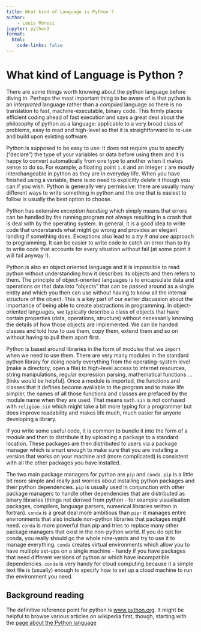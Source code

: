 ```yaml
---
title: What kind of Language is Python ?
author:
    - Louis Moresi
jupyter: python3
format:
  html:
    code-links: false
---
```


# What kind of Language is Python ?

There are some things worth knowing about the python language before diving in. Perhaps the most important thing to be aware of is that python is an *interpreted* language rather than a *compiled* language so there is no translation to fast, machine-executable, binary code. This firmly places efficient coding ahead of fast execution and says a great deal about the philosophy of python as a language: applicable to a very broad class of problems, easy to read and high-level so that it is straightforward to re-use and build upon existing software.

Python is supposed to be easy to use: it does not require you to specify ("declare") the type of your variables or data before using them and it is happy to convert automatically from one type to another when it makes sense to do so. For example, a floating point `1.0` and an integer `1` are mostly interchangeable in python as they are in everyday life. When you have finished using a variable, there is no need to explicitly delete it though you can if you wish.
Python is generally very permissive: there are usually many different ways to write something in python and the one that is easiest to follow is usually the best option to choose.

Python has extensive *exception handling* which simply means that errors can be handled by the running program not always resulting in a crash that is deal with by the operating system. In general, it is a good idea to write code that understands what might go wrong and provides an elegant landing if something does. Exceptions also lead to a *try it and see* approach to programming. It can be easier to write code to catch an error than to try to write code that accounts for every situation without fail (at some point it will fail anyway !).

Python is also an object oriented language and it is impossible to read python without understanding how it describes its objects and then refers to them. The principle of object-oriented languages is to encapsulate data and operations on that data into "objects" that can be passed around as a single entity and which you then can use without having to know all the internal structure of the object. This is a key part of our earlier discussion about the importance of being able to create abstractions in programming. In object-oriented languages, we typically describe a class of objects that have certain properties (data, operations, structure) without necessarily knowing the details of how those objects are implemented. We can be handed classes and told how to use them, copy them, extend them and so on without having to pull them apart first.

Python is based around libraries in the form of modules that we `import` when we need to use them. There are very many modules in the standard python library for doing nearly everything from the operating-system level (make a directory, open a file) to high-level access to internet resources, string manipulations, regular expression parsing, mathematical functions ... [links would be helpful]. Once a module is imported, the functions and classes that it defines become available to the program and to make life simpler, the names of all those functions and classes are prefaced by the module name when they are used. That means `math.sin` is not confused with `religion.sin` which might take a bit more typing for a programmer but does improve readability and makes life much, much easier for anyone developing a library.

If you write some useful code, it is common to bundle it into the form of a *module* and then to distribute it by uploading a package to a standard location. These packages are then distributed to users via a package manager which is smart enough to make sure that you are installing a version that works on your machine and (more complicated) is consistent with all the other packages you have installed.

The two main package managers for python are `pip` and `conda`.  `pip` is a little bit more simple and really just worries about installing python packages and their python dependencies. `pip` is usually used in conjunction with other package managers to handle other dependencies that are distributed as binary libraries (things not derived from python - for example visualisation packages, compilers, language parsers, numerical libraries written in fortran).
`conda` is a great deal more ambitious than `pip`- it manages entire environments that also include non-python libraries that packages might need. `conda` is more powerful than pip and tries to replace many other package managers that exist in the non-python world. If you do opt for conda, you really should go the whole nine-yards and try to use it to manage everything. `conda` creates virtual environments which allow you to have multiple set-ups on a single machine - handy if you have packages that need different versions of python or which have incompatible dependencies.
`conda` is very handy for cloud computing because it a simple text file is (usually) enough to specify how to set up a cloud machine to run the environment you need.

## Background reading

The definitive reference point for python is [www.python.org](https://www.python.org). It might be helpful to browse various articles on wikipedia first, though, starting with the [page about the Python language](https://en.wikipedia.org/wiki/Python_(programming_language))
